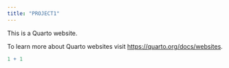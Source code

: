 ```yaml
---
title: "PROJECT1"
---
```


This is a Quarto website.

To learn more about Quarto websites visit <https://quarto.org/docs/websites>.

```r
1 + 1
```
